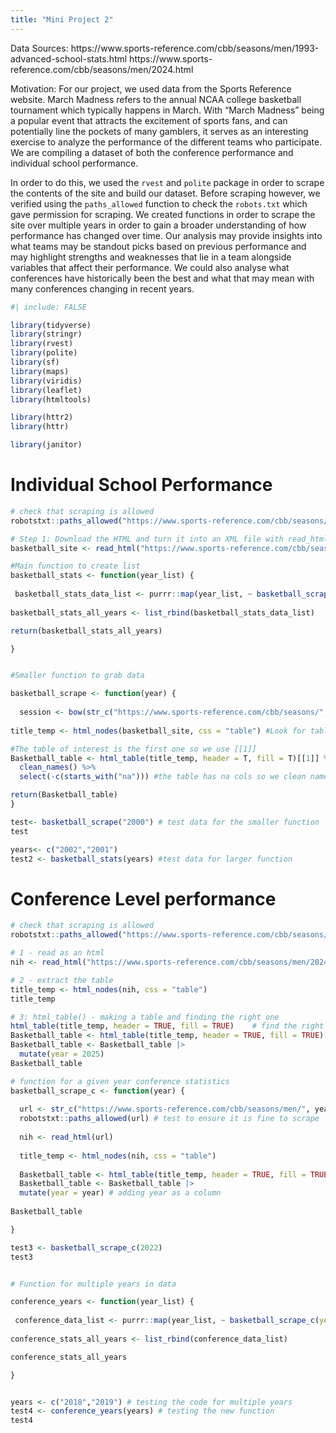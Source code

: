 ```yaml
---
title: "Mini Project 2"
---
```


Data Sources:
https://www.sports-reference.com/cbb/seasons/men/1993-advanced-school-stats.html
https://www.sports-reference.com/cbb/seasons/men/2024.html

Motivation:
For our project, we used data from the Sports Reference website. March Madness refers to the annual NCAA college basketball tournament which typically happens in March. With “March Madness” being a popular event that attracts the excitement of sports fans, and can potentially line the pockets of many gamblers, it serves as an interesting exercise to analyze the performance of the different teams who participate. We are compiling a dataset of both the conference performance and individual school performance. 

In order to do this, we used the `rvest` and `polite` package in order to scrape the contents of the site and build our dataset. Before scraping however, we verified using the `paths_allowed` function to check the `robots.txt` which gave permission for scraping. We created functions in order to scrape the site over multiple years in order to gain a broader understanding of how performance has changed over time. Our analysis may provide insights into what teams may be standout picks based on previous performance and may highlight strengths and weaknesses that lie in a team alongside variables that affect their performance. We could also analyse what conferences have historically been the best and what that may mean with many conferences changing in recent years. 


```r
#| include: FALSE

library(tidyverse)
library(stringr)
library(rvest)
library(polite)
library(sf)
library(maps)
library(viridis)
library(leaflet)
library(htmltools)

library(httr2)
library(httr)

library(janitor)

```


# Individual School Performance


```r

# check that scraping is allowed
robotstxt::paths_allowed("https://www.sports-reference.com/cbb/seasons/men/1993-advanced-school-stats.html")

# Step 1: Download the HTML and turn it into an XML file with read_html()
basketball_site <- read_html("https://www.sports-reference.com/cbb/seasons/men/1993-advanced-school-stats.html")
```


```r
#Main function to create list
basketball_stats <- function(year_list) {
  
 basketball_stats_data_list <- purrr::map(year_list, ~ basketball_scrape(year = .x) %>% mutate(year = .x))
 
basketball_stats_all_years <- list_rbind(basketball_stats_data_list)

return(basketball_stats_all_years)

}


#Smaller function to grab data 

basketball_scrape <- function(year) {
  
  session <- bow(str_c("https://www.sports-reference.com/cbb/seasons/", year,"-advanced-school-stats.html"), force = TRUE)
  
title_temp <- html_nodes(basketball_site, css = "table") #Look for tables

#The table of interest is the first one so we use [[1]]
Basketball_table <- html_table(title_temp, header = T, fill = T)[[1]] %>%  row_to_names(row_number = 1) %>% 
  clean_names() %>%  
  select(-c(starts_with("na"))) #the table has na cols so we clean names then drop those cols

return(Basketball_table)
}

test<- basketball_scrape("2000") # test data for the smaller function
test

years<- c("2002","2001")
test2 <- basketball_stats(years) #test data for larger function
```




# Conference Level performance

```r
# check that scraping is allowed
robotstxt::paths_allowed("https://www.sports-reference.com/cbb/seasons/men/2024.html")

# 1 - read as an html
nih <- read_html("https://www.sports-reference.com/cbb/seasons/men/2024.html")

# 2 - extract the table
title_temp <- html_nodes(nih, css = "table")
title_temp

# 3: html_table() - making a table and finding the right one
html_table(title_temp, header = TRUE, fill = TRUE)    # find the right table
Basketball_table <- html_table(title_temp, header = TRUE, fill = TRUE)[[1]]
Basketball_table <- Basketball_table |>
  mutate(year = 2025)
Basketball_table
```


```r
# function for a given year conference statistics
basketball_scrape_c <- function(year) {
  
  url <- str_c("https://www.sports-reference.com/cbb/seasons/men/", year, ".html")
  robotstxt::paths_allowed(url) # test to ensure it is fine to scrape
  
  nih <- read_html(url)
  
  title_temp <- html_nodes(nih, css = "table")
  
  Basketball_table <- html_table(title_temp, header = TRUE, fill = TRUE)[[1]] # selecting the table we want
  Basketball_table <- Basketball_table |>
  mutate(year = year) # adding year as a column
  
Basketball_table

}

test3 <- basketball_scrape_c(2022)
test3


# Function for multiple years in data

conference_years <- function(year_list) {
  
 conference_data_list <- purrr::map(year_list, ~ basketball_scrape_c(year = .x) %>% mutate(year = .x))
 
conference_stats_all_years <- list_rbind(conference_data_list)

conference_stats_all_years

}


years <- c("2018","2019") # testing the code for multiple years
test4 <- conference_years(years) # testing the new function
test4

```

